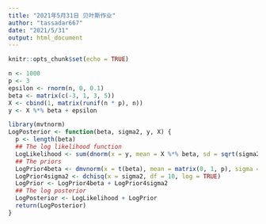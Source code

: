 ```yaml
---
title: "2021年5月31日 贝叶斯作业"
author: "tassadar667"
date: "2021/5/31"
output: html_document
---
```


```r
knitr::opts_chunk$set(echo = TRUE)
```

```r
n <- 1000
p <- 3
epsilon <- rnorm(n, 0, 0.1)
beta <- matrix(c(-3, 1, 3, 5))
X <- cbind(1, matrix(runif(n * p), n))
y <- X %*% beta + epsilon

library(mvtnorm)
LogPosterior <- function(beta, sigma2, y, X) {
  p <- length(beta)
  ## The log likelihood function
  LogLikelihood <- sum(dnorm(x = y, mean = X %*% beta, sd = sqrt(sigma2), log = TRUE))
  ## The priors
  LogPrior4beta <- dmvnorm(x = t(beta), mean = matrix(0, 1, p), sigma = diag(p), log = TRUE)
  LogPrior4sigma2 <- dchisq(x = sigma2, df = 10, log = TRUE)
  LogPrior <- LogPrior4beta + LogPrior4sigma2
  ## The log posterior
  LogPosterior <- LogLikelihood + LogPrior
  return(LogPosterior)
}



```

